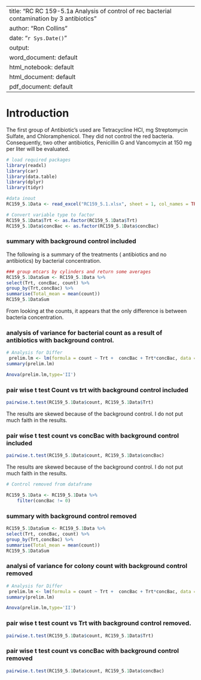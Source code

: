
---
title: "RC RC 159-5.1a Analysis of control of rec bacterial contamination by 3 antibiotics"
author: "Ron Collins"
date: "`r Sys.Date()`"
output: 
  word_document: default
  html_notebook: default
  html_document: default
  pdf_document: default
---
# Introduction
  The first group of Antibiotic's used are Tetracycline HCl, mg Streptomycin Sulfate, and Chloramphenicol. They did not control the red bacteria. Consequently, two other antibiotics, Penicillin G and Vancomycin at 150 mg per liter will be evaluated.



```r
# load required packages
library(readxl)
library(car)
library(data.table)
library(dplyr)
library(tidyr)
```

```r
#data inout
RC159_5.1Data <- read_excel("RC159_5.1.xlsx", sheet = 1, col_names = TRUE, col_types = NULL, na = "NA", skip = 0)
```


```r
# Convert variable type to factor
RC159_5.1Data$Trt <- as.factor(RC159_5.1Data$Trt)
RC159_5.1Data$concBac <- as.factor(RC159_5.1Data$concBac)

```

### summary with background control included
  The following is a summary of the treatments ( antibiotics and no antibiotics) by bacterial concentration. 
```r
### group mtcars by cylinders and return some averages
RC159_5.1DataSum <- RC159_5.1Data %>%
select(Trt, concBac, count) %>%
group_by(Trt,concBac) %>%
summarise(Total_mean = mean(count))
RC159_5.1DataSum
```
From looking at the counts, it appears that the only difference is between bacteria concentration.


### analysis of variance for bacterial count as a result of antibiotics with background control.
```r
# Analysis for Differ
 prelim.lm <- lm(formula = count ~ Trt +  concBac + Trt*concBac, data = RC159_5.1Data, na.action=na.omit)
summary(prelim.lm)

Anova(prelim.lm,type='II')
```
### pair wise t test Count vs trt with background control included
```r
pairwise.t.test(RC159_5.1Data$count, RC159_5.1Data$Trt)
```
  The results are skewed because of the background control.  I do not put much faith in the results.
  
  
### pair wise t test count  vs concBac with background control included
```r
pairwise.t.test(RC159_5.1Data$count, RC159_5.1Data$concBac)
```
  The results are skewed because of the background control.  I do not put much faith in the results. 

```r
# Control removed from dataframe

RC159_5.1Data <- RC159_5.1Data %>%
    filter(concBac != 0)
```

### summary with background control removed
```r
RC159_5.1DataSum <- RC159_5.1Data %>%
select(Trt, concBac, count) %>%
group_by(Trt,concBac) %>%
summarise(Total_mean = mean(count))
RC159_5.1DataSum
```


### analysi of variance for colony count with background control removed
```r
# Analysis for Differ
 prelim.lm <- lm(formula = count ~ Trt +  concBac + Trt*concBac, data = RC159_5.1Data, na.action=na.omit)
summary(prelim.lm)

Anova(prelim.lm,type='II')
```
### pair wise t test count  vs Trt with background control removed.
```r
pairwise.t.test(RC159_5.1Data$count, RC159_5.1Data$Trt)
```


### pair wise t test count  vs concBac with background control removed
```r
pairwise.t.test(RC159_5.1Data$count, RC159_5.1Data$concBac)
```